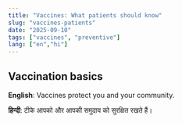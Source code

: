 ```yaml
---
title: "Vaccines: What patients should know"
slug: "vaccines-patients"
date: "2025-09-10"
tags: ["vaccines", "preventive"]
lang: ["en","hi"]
---
```


## Vaccination basics

**English**: Vaccines protect you and your community.

**हिन्दी**: टीके आपको और आपकी समुदाय को सुरक्षित रखते हैं।
